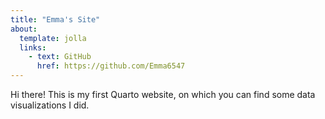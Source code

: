 ```yaml
---
title: "Emma's Site"
about:
  template: jolla
  links:
    - text: GitHub
      href: https://github.com/Emma6547
---
```


Hi there! This is my first Quarto website, on which you can find some data visualizations I did.
